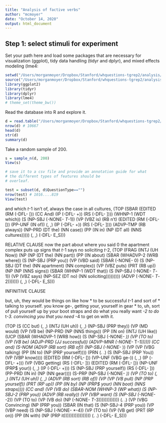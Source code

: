 ```yaml
---
title: "Analysis of factive verbs"
author: "mcmoyer"
date: "October 14, 2020"
output: html_document
---
```

  
## Step 1: select stimuli for experiment
  
Set your path here and load some packages that are necessary for visualization 
(ggplot), tidy data handling (tidyr and dplyr), and mixed effects modeling (lme4:
                                                                                                                                                               
```r
setwd("/Users/morganmoyer/Dropbox/Stanford/whquestions-tgrep2/analysis/")
source("/Users/morganmoyer/Dropbox/Stanford/whquestions-tgrep2/analysis/helpers.R")
library(ggplot2)
library(tidyr)
library(dplyr)
library(lme4)
# theme_set(theme_bw())
```

Read the database into R and explore it.
```r
d = read.table("/Users/morganmoyer/Dropbox/Stanford/whquestions-tgrep2/corpus/results/swbd.tab",sep="\t",header=T,quote="")
nrow(d) # 10667
head(d)
str(d)
summary(d)
```

Take a random sample of 200.
```r
s = sample_n(d, 200)
View(s)

# save it to a csv file and provide an annotation guide for what 
# the different types of features should be
# overleaf. 

test = subset(d, d$QuestionType=="")
nrow(test) # 1016....819
View(test)

```


and which *t*-1 isn't of, always the case in all cultures,
(TOP (SBAR (EDITED (RM (-DFL- \[)) 
                  (CC And) 
                  (IP (-DFL- \+)) 
                  (RS (-DFL- \]))) 
            (WHNP-1 (WDT which)) 
            (S (NP-SBJ (-NONE- *T*-1)) (VP (VBZ is) (RB n't) (EDITED (RM (-DFL- \[)) (PP-UNF (IN of)) (, ,) (IP (-DFL- \+)) (RS (-DFL- \]))) (ADVP-TMP (RB always)) (NP-PRD (DT the) (NN case)) (PP (IN in) (NP (DT all) (NNS cultures))))) (, ,) (-DFL- E_S)))


RELATIVE CLAUSE
now the part about where you said 0 the apartment complex puts up signs that *t*-1 says no soliciting *t*-2,
(TOP (FRAG (INTJ (UH Now)) 
      (NP (NP (DT the) (NN part)) 
          (PP (IN about) (SBAR (WHADVP-2 (WRB where)) (S (NP-SBJ (PRP you)) (VP (VBD said) (SBAR (-NONE- 0) (S (NP-SBJ (DT the) (NN apartment) (NN complex)) (VP (VBZ puts) (PRT (RB up)) (NP (NP (NNS signs)) (SBAR (WHNP-1 (WDT that)) (S (NP-SBJ (-NONE- *T*-1)) (VP (VBZ says) (NP-SEZ (DT no) (NN soliciting))))))))) (ADVP (-NONE- *T*-2))))))) (, ,) (-DFL- E_S)))


INFINITIVE CLAUSE

but, uh, they would be things on like how * to be successful *t*-1 and sort of * talking to yourself. you know ge-, getting your, yourself in gear * to, uh, sort of pull yourself up by your boot straps and do what you really want *-2 to do *t*-3. convincing you that you need *-4 to get on with it.

(TOP (S (CC but) (, ,) (INTJ (UH uh)) (, ,) (NP-SBJ (PRP they)) (VP (MD would) (VP (VB be) (NP-PRD (NP (NNS things)) (PP (IN on) (INTJ (UH like)) (UCP (SBAR (WHADVP-1 (WRB how)) (S (NP-SBJ (-NONE- *)) (VP (TO to) (VP (VB be) (ADJP-PRD (JJ successful)) (ADVP-MNR (-NONE- *T*-1)))))) (CC and) (S-NOM (ADVP (RB sort) (RB of)) (NP-SBJ (-NONE- *)) (VP (VP (VBG talking) (PP (IN to) (NP (PRP yourself)))) (PRN (. .) (S (NP-SBJ (PRP You)) (VP (VBP know)))) (EDITED (RM (-DFL- \[)) (VP-UNF (VBG ge-)) (, ,) (IP (-DFL- \+))) (VP (VBG getting) (RS (-DFL- \])) (EDITED (RM (-DFL- \[)) (NP-UNF (PRP$ your)) (, ,) (IP (-DFL- \+))) (S (NP-SBJ (PRP yourself)) (RS (-DFL- \])) (PP-PRD (IN in) (NP (NN gear)))) (S-PRP (NP-SBJ (-NONE- *)) (VP (TO to) (, ,) (INTJ (UH uh)) (, ,) (ADVP (RB sort) (RB of)) (VP (VP (VB pull) (NP (PRP yourself)) (PRT (RP up)) (PP (IN by) (NP (PRP$ your) (NN boot) (NNS straps)))) (CC and) (VP (VB do) (SBAR-NOM (WHNP-3 (WP what)) (S (NP-SBJ-2 (PRP you)) (ADVP (RB really)) (VP (VBP want) (S (NP-SBJ (-NONE- *-2)) (VP (TO to) (VP (VB do) (NP (-NONE- *T*-3))))))))))))) (. .) (VP (VBG Convincing) (NP (PRP you)) (SBAR (IN that) (S (NP-SBJ-4 (PRP you)) (VP (VBP need) (S (NP-SBJ (-NONE- *-4)) (VP (TO to) (VP (VB get) (PRT (RP on)) (PP (IN with) (NP (PRP it))))))))))))))))) (. .) (-DFL- E_S)))

